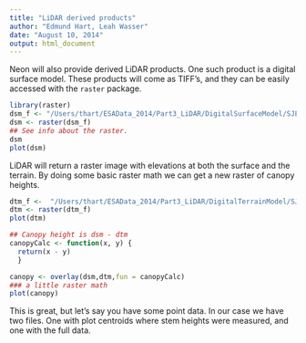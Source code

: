 ```yaml
---
title: "LiDAR derived products"
author: "Edmund Hart, Leah Wasser"
date: "August 10, 2014"
output: html_document
---
```


Neon will also provide derived LiDAR products. One such product is a digital surface model.  These products will come as TIFF's, and they can be easily accessed with the `raster` package.


```r
library(raster)
dsm_f <- "/Users/thart/ESAData_2014/Part3_LiDAR/DigitalSurfaceModel/SJER2013_DSM.tif"
dsm <- raster(dsm_f)
## See info about the raster.
dsm
plot(dsm)
```

LiDAR will return a raster image with elevations at both the surface and the terrain.  By doing some basic raster math we can get a new raster of canopy heights.

```r
dtm_f <-  "/Users/thart/ESAData_2014/Part3_LiDAR/DigitalTerrainModel/SJER2013_DTM.tif"
dtm <- raster(dtm_f)
plot(dtm)

## Canopy height is dsm - dtm
canopyCalc <- function(x, y) {
  return(x - y)
  }

canopy <- overlay(dsm,dtm,fun = canopyCalc)
### a little raster math
plot(canopy)
```

This is great, but let's say you have some point data.  In our case we have two files.  One with plot centroids where stem heights were measured, and one with the full data.




